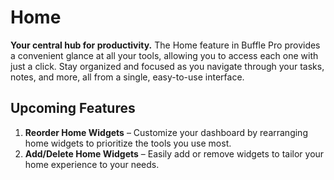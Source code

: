 # Home

**Your central hub for productivity.** The Home feature in Buffle Pro provides a convenient glance at all your tools, allowing you to access each one with just a click. Stay organized and focused as you navigate through your tasks, notes, and more, all from a single, easy-to-use interface.

## Upcoming Features
1. **Reorder Home Widgets** – Customize your dashboard by rearranging home widgets to prioritize the tools you use most.
2. **Add/Delete Home Widgets** – Easily add or remove widgets to tailor your home experience to your needs.
